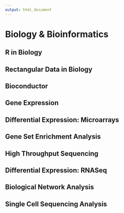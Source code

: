 ```yaml
---
output: html_document
---
```


# Biology & Bioinformatics

## R in Biology {#bio-r}

## Rectangular Data in Biology

## Bioconductor {#bio-bioconductor}

## Gene Expression {#bio-geneexp}

## Differential Expression: Microarrays {#bio-micro}

## Gene Set Enrichment Analysis {#bio-gsea}

## High Throughput Sequencing {#bio-hts}

## Differential Expression: RNASeq {#bio-rnaseq}

## Biological Network Analysis {#bio-networks}

## Single Cell Sequencing Analysis {#bio-scseq}
